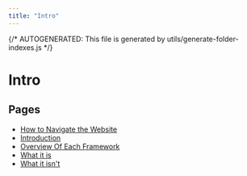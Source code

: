 ```yaml
---
title: "Intro"
---
```


{/* AUTOGENERATED: This file is generated by utils/generate-folder-indexes.js */}

# Intro

## Pages

- [How to Navigate the Website](/intro/how-to-navigate-the-website)
- [Introduction](/intro/introduction)
- [Overview Of Each Framework](/intro/overview-of-each-framework)
- [What it is](/intro/what-is-it)
- [What it isn't](/intro/what-it-isnt)
